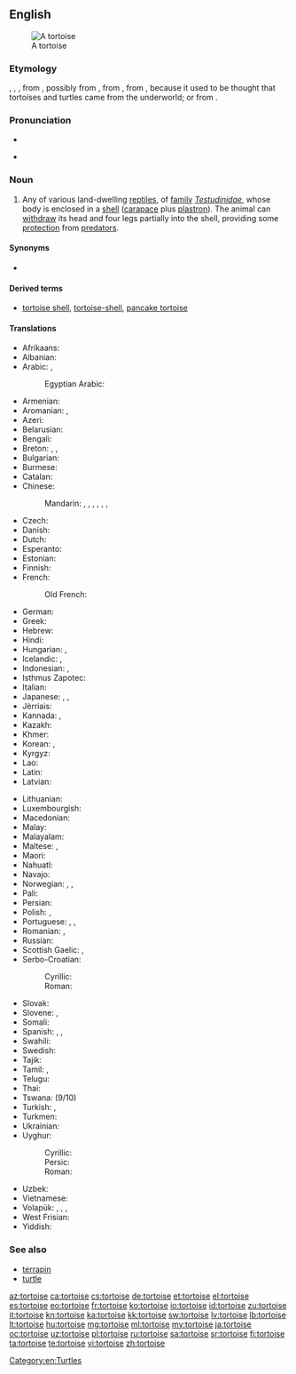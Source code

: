 ==English==
{{wikipedia}}
[[Image:Aldabra.giant.tortoise.arp.jpg|thumb|A tortoise]]

===Etymology===
{{etyl|enm|en}} {{term|tortuse|lang=enm}}, {{term|tortuce|lang=enm}}, {{term|tortuge|lang=enm}}, from {{etyl|ML.|en}} {{term|tortuca|lang=la}}, possibly from {{etyl|LL.|en}} {{term|tartarūcha|lang=la}}, from {{etyl|LL.|en}} {{term|tartarūchus||of Tartarus|lang=la}}, from {{etyl|grc|en}} {{term|ταρταροῦχος|tr=tartarouchos||lang=grc|from Tartaros, Tartarus, the land of the dead in ancient stories}}, because it used to be thought that tortoises and turtles came from the underworld; or from {{etyl|la|en}} {{term|tortus||lang=la|twisted}}.

===Pronunciation===
* {{IPA|/ˈtɔː(r)təs/}}
* {{audio|en-us-tortoise.ogg|Audio (US)}}
*: {{rhymes|ɔː(r)təs}}

===Noun===
{{en-noun}}

# Any of various land-dwelling [[reptile]]s, of [[family]] ''[[Testudinidae]]'', whose body is enclosed in a [[shell]] ([[carapace]] plus [[plastron]]). The animal can [[withdraw]] its head and four legs partially into the shell, providing some [[protection]] from [[predator]]s.

====Synonyms====
* {{l|en|shellpad}}

====Derived terms====
* [[tortoise shell]], [[tortoise-shell]], [[pancake tortoise]]

====Translations====
{{trans-top|land-dwelling reptile}}
* Afrikaans: {{qualifier|tortoise or turtle}} {{t|af|skilpad}}
* Albanian: {{qualifier|tortoise or turtle}} {{t+|sq|breshkë|f}}
* Arabic: {{qualifier|tortoise or turtle}} {{t|ar|سُلَحْفَاة|f|tr=sulaḥfāa|sc=Arab}}, {{t|ar|سَلاحِف|p|tr=salāḥif|sc=Arab}}
*: Egyptian Arabic: {{t|arz|سحلفة|f|tr=suḥlefa|sc=Arab}}
* Armenian: {{t|hy|կրիա|tr=kria}}
* Aromanian: {{t|rup|broascã|f}}, {{t|rup|broascã tsãstoasã|f}}
* Azeri: {{qualifier|tortoise or turtle}} {{t+|az|tısbağa}}
* Belarusian: {{qualifier|tortoise or turtle}} {{t|be|чарапаха|f|tr=čarapáxa|sc=Cyrl}}
* Bengali: {{qualifier|tortoise or turtle}} {{t|bn|কাছিম|tr=kachim|sc=Beng}}
* Breton: {{t+|br|baot|f}}, {{t|br|baoted|p}}, {{t|br|baot douar}}
* Bulgarian: {{qualifier|tortoise or turtle}} {{t+|bg|костенурка|f|tr=kostenúrka}}
* Burmese: {{qualifier|tortoise or turtle}} {{t+|my|လိပ်|tr=leik|sc=Mymr}}
* Catalan: {{t+|ca|tortuga|f}}
* Chinese:
*: Mandarin: {{qualifier|tortoise or turtle}} {{t|cmn|龜|sc=Hani}}, {{t|cmn|龟|tr=guī|sc=Hani}}, {{t|cmn|烏龜|sc=Hani}}, {{t|cmn|乌龟|tr=wūguī|sc=Hani}}, {{t+|cmn|王八|tr=wángba|sc=Hani}}, {{t|cmn|草龜|sc=Hani}}, {{t|cmn|草龟|tr=cǎoguī|sc=Hani}}
* Czech: {{t+|cs|želva}}
* Danish: {{t+|da|skildpadde|c}}
* Dutch: {{t+|nl|schildpad|f}}
* Esperanto: {{t+|eo|testudo}}
* Estonian: {{qualifier|tortoise or turtle}} {{t|et|kilpkonn}}
* Finnish: {{qualifier|tortoise or turtle}} {{t+|fi|kilpikonna}}
* French: {{qualifier|tortoise or turtle}} {{t+|fr|tortue|f}}
*: Old French: {{t|fro|welke|f}}
* German: {{qualifier|tortoise or turtle}} {{t+|de|Schildkröte|f}}
* Greek: {{qualifier|tortoise or turtle}} {{t+|el|χελώνα|f|tr=chelóna|sc=Grek}}
* Hebrew: {{qualifier|tortoise or turtle}} {{t+|he|צב|m|tr=tzav|sc=Hebr}}
* Hindi: {{t|hi|कछुआ|m|tr=kachu'ā|sc=Deva}}
* Hungarian: {{t+|hu|teknősbéka}}, {{t|hu|teknős}}
* Icelandic: {{t|is|landskjaldbaka|f}}, {{t+|is|skjaldbaka|f}} {{qualifier|tortoise or turtle}}
* Indonesian: {{t+|id|kura-kura}}, {{t+|id|penyu}}
* Isthmus Zapotec: {{t|zai|bigu}}
* Italian: {{qualifier|tortoise or turtle}} {{t+|it|tartaruga|f}}
* Japanese: {{qualifier|tortoise or turtle}} {{t+|ja|亀|tr=[[かめ]], kame|sc=Jpan}}, {{t|ja|カメ|tr=kame|sc=Jpan}}, {{t|ja|陸亀|tr=りくがめ, rikugame|sc=Jpan}}
* Jèrriais: {{t|roa-jer|tortue|f}}
* Kannada: {{t+|kn|ಆಮೆ|tr=āme|sc=Knda}}, {{t+|kn|ಕೂರ್ಮ|tr=kūrma|sc=Knda}}
* Kazakh: {{qualifier|tortoise or turtle}} {{t|kk|тасбақа|tr=tasbaqa|sc=Cyrl}}
* Khmer: {{t+|km|អណ្ដើក|tr=ɑndaək|sc=Khmr}}
* Korean: {{qualifier|tortoise or turtle}} {{t+|ko|거북|tr=geobuk|sc=Kore}}, {{t+|ko|거북이|tr=geobugi|sc=Kore}}
* Kyrgyz: {{qualifier|tortoise or turtle}} {{t|ky|ташбака|tr=tašbaka|sc=Cyrl}}
* Lao: {{qualifier|tortoise or turtle}} {{t+|lo|ເຕົ່າ|tr=tao|sc=Laoo}}
* Latin: {{t+|la|testudo|m}}
* Latvian: {{qualifier|tortoise or turtle}} {{t+|lv|bruņurupucis|m}}
{{trans-mid}}
* Lithuanian: {{qualifier|tortoise or turtle}} {{t+|lt|vėžlys|m}}
* Luxembourgish: {{t|lb|Landdeckelsmouk|f}}
* Macedonian: {{qualifier|tortoise or turtle}} {{t|mk|желка|f|tr=žélka}}
* Malay: {{t|ms|kura-kura}}
* Malayalam: {{t+|ml|ആമ|tr=āma|sc=Mlym}}
* Maltese: {{t|mt|fekruna|f}}, {{t|mt|fkieren|p}}
* Maori: {{t|mi|honuwhenua}}
* Nahuatl: {{t|nah|āyotl}}
* Navajo: {{t|nv|chʼééh digháhii}}
* Norwegian: {{t+|no|skilpadde}}, {{t+|no|skjelpadde}}, {{t|no|landskilpadde|f}}
* Pali: {{t|pi|kacchapa|m}}
* Persian: {{qualifier|tortoise or turtle}} {{t+|fa|لاک‌پشت|tr=lâk-pošt|sc=fa-Arab}}
* Polish: {{qualifier|tortoise or turtle}} {{t+|pl|żółw|m}}, {{t+|pl|żółw lądowy|m}}
* Portuguese: {{qualifier|tortoise or turtle}} {{t+|pt|tartaruga|f}}, {{t+|pt|jabuti|m}}, {{t+|pt|cágado}}
* Romanian: {{t|ro|țestoasă|f}}, {{t|ro|broască țestoasă|f}}
* Russian: {{qualifier|tortoise or turtle}} {{t+|ru|черепаха|f|tr=čerepáxa}}
* Scottish Gaelic: {{t|gd|crùban-coille|m}}, {{t|gd|sligeanach|m}}
* Serbo-Croatian:
*: Cyrillic: {{qualifier|tortoise or turtle}} {{t|sh|корњача|f|sc=Cyrl}}
*: Roman: {{qualifier|tortoise or turtle}} {{t|sh|kornjača|f}}
* Slovak: {{qualifier|tortoise or turtle}} {{t|sk|korytnačka|f}}
* Slovene: {{qualifier|tortoise or turtle}} {{t+|sl|želva|f}}, {{t|sl|kopenska želva|f}}
* Somali: {{t|so|diin}}
* Spanish: {{qualifier|tortoise or turtle}} {{t+|es|tortuga|f}}, {{t|es|tortuga terrestre|f}}, {{t|es|morrocoy|m}} {{qualifier|Venezuela}}
* Swahili: {{t+|sw|kobe}}
* Swedish: {{t+|sv|sköldpadda}}
* Tajik: {{qualifier|tortoise or turtle}} {{t|tg|сангпушт|tr=sangpušt|sc=Cyrl}}
* Tamil: {{t+|ta|ஓடன்|tr=ōṭaṉ|sc=Taml}}, {{t+|ta|ஆமை|tr=āmai|sc=Taml}}
* Telugu: {{qualifier|tortoise or turtle}} {{t+|te|తాబేలు|tr=tābēlu|sc=Telu}}
* Thai: {{qualifier|tortoise or turtle}} {{t+|th|เต่า|tr=tàò|sc=Thai}}
* Tswana: {{t|tn|khudu}} (9/10)
* Turkish: {{t+|tr|kaplumbağa}}, {{t+|tr|tosbağa}}
* Turkmen: {{qualifier|tortoise or turtle}} {{t|tk|pyşbaga}}
* Ukrainian: {{qualifier|tortoise or turtle}} {{t|uk|черепаха|f|tr=čerepáxa}}
* Uyghur:
*: Cyrillic: {{t|ug|ташпақа|sc=Cyrl}}
*: Persic: {{t|ug|تاشپاقا|sc=fa-Arab}}
*: Roman: {{t|ug|taşpak̡a|sc=Latn}}
* Uzbek: {{qualifier|tortoise or turtle}} {{t+|uz|toshbaqa}}
* Vietnamese: {{qualifier|tortoise or turtle}} {{t+|vi|rùa}}
* Volapük: {{qualifier|male or female}} {{t|vo|tortug}}, {{qualifier|male}} {{t|vo|hitortug}}, {{qualifier|female}} {{t|vo|jitortug}}, {{qualifier|male or female offspring, young}} {{t|vo|tortugül}}
* West Frisian: {{t|fy|skyldpod}}
* Yiddish: {{qualifier|tortoise or turtle}} {{t|yi|טשערעפּאַכע|f|tr=tsherepakhe|sc=Hebr}}
{{trans-bottom}}

===See also===
* [[terrapin]]
* [[turtle]]

[[Category:en:Turtles]]

[[az:tortoise]]
[[ca:tortoise]]
[[cs:tortoise]]
[[de:tortoise]]
[[et:tortoise]]
[[el:tortoise]]
[[es:tortoise]]
[[eo:tortoise]]
[[fr:tortoise]]
[[ko:tortoise]]
[[io:tortoise]]
[[id:tortoise]]
[[zu:tortoise]]
[[it:tortoise]]
[[kn:tortoise]]
[[ka:tortoise]]
[[kk:tortoise]]
[[sw:tortoise]]
[[lv:tortoise]]
[[lb:tortoise]]
[[lt:tortoise]]
[[hu:tortoise]]
[[mg:tortoise]]
[[ml:tortoise]]
[[my:tortoise]]
[[ja:tortoise]]
[[oc:tortoise]]
[[uz:tortoise]]
[[pl:tortoise]]
[[ru:tortoise]]
[[sa:tortoise]]
[[sr:tortoise]]
[[fi:tortoise]]
[[ta:tortoise]]
[[te:tortoise]]
[[vi:tortoise]]
[[zh:tortoise]]